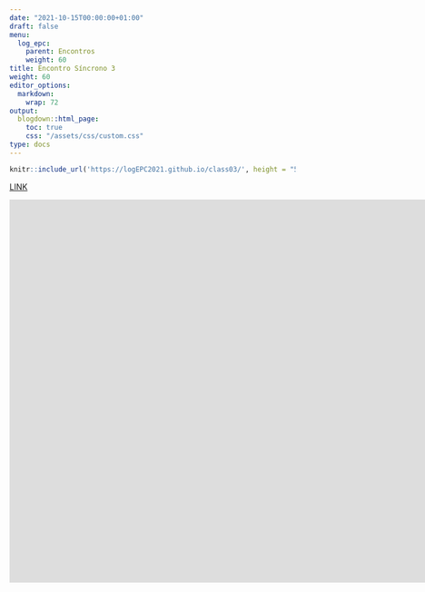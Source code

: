 ```yaml
---
date: "2021-10-15T00:00:00+01:00"
draft: false
menu:
  log_epc:
    parent: Encontros
    weight: 60
title: Encontro Síncrono 3
weight: 60
editor_options: 
  markdown: 
    wrap: 72
output: 
  blogdown::html_page:
    toc: true
    css: "/assets/css/custom.css"
type: docs
---
```



```r
knitr::include_url('https://logEPC2021.github.io/class03/', height = "500px")
```

[LINK](https://logEPC2021.github.io/class03/)


<iframe width="1540" height="675" src="https://www.youtube.com/embed/TzQCDGbqW24" title="YouTube video player" frameborder="0" allow="accelerometer; autoplay; clipboard-write; encrypted-media; gyroscope; picture-in-picture" allowfullscreen></iframe>
